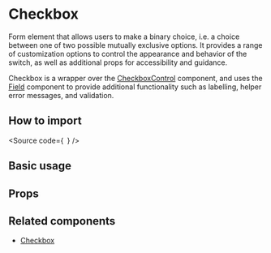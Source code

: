 

<Meta of={Stories} />

# Checkbox

Form element that allows users to make a binary choice, i.e.
a choice between one of two possible mutually exclusive options. It provides a range of customization
options to control the appearance and behavior of the switch,
as well as additional props for accessibility and guidance.

Checkbox is a wrapper over the [CheckboxControl](?path=/docs/components-core-form-checkboxcontrol--docs)
component, and uses the [Field](?path=/docs/components-core-form-field--docs)
component to provide additional functionality such as labelling, helper error messages, and validation.

## How to import

<Source
  code={`
`}
/>

## Basic usage

<Canvas of={Stories.Base} />

## Props

<ArgTypes of={Stories} />

## Related components

- [Checkbox](?path=/docs/components-core-form-checkboxcontrol--docs)
